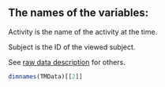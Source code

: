 The names of the variables:
---------------------------
Activity is the name of the activity at the time. 

Subject is the ID of the viewed subject. 

See [raw data description](http://archive.ics.uci.edu/ml/datasets/Human+Activity+Recognition+Using+Smartphones) for others.

```r
dimnames(TMData)[[2]]
```
